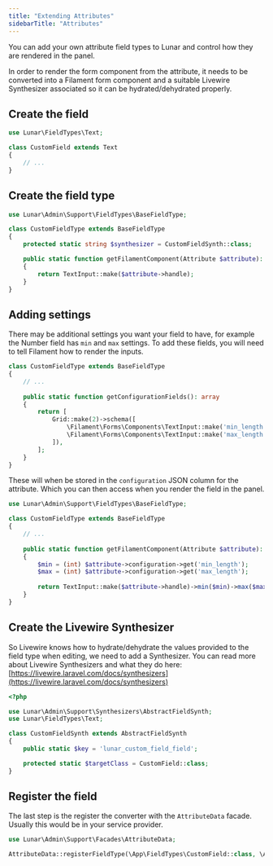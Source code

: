 ```yaml
---
title: "Extending Attributes"
sidebarTitle: "Attributes"
---
```


You can add your own attribute field types to Lunar and control how they are rendered in the panel.

In order to render the form component from the attribute, it needs to be converted into a Filament form component and a suitable Livewire Synthesizer associated so it can be hydrated/dehydrated properly.

## Create the field

```php
use Lunar\FieldTypes\Text;

class CustomField extends Text
{
    // ...
}
```

## Create the field type

```php
use Lunar\Admin\Support\FieldTypes\BaseFieldType;

class CustomFieldType extends BaseFieldType
{
    protected static string $synthesizer = CustomFieldSynth::class;

    public static function getFilamentComponent(Attribute $attribute): Component
    {
        return TextInput::make($attribute->handle);
    }
}
```

## Adding settings

There may be additional settings you want your field to have, for example the Number field has `min` and `max` settings.
To add these fields, you will need to tell Filament how to render the inputs.

```php
class CustomFieldType extends BaseFieldType
{
    // ...
    
    public static function getConfigurationFields(): array
    {
        return [
            Grid::make(2)->schema([
                \Filament\Forms\Components\TextInput::make('min_length'),
                \Filament\Forms\Components\TextInput::make('max_length'),
            ]),
        ];
    }
}
```

These will when be stored in the `configuration` JSON column for the attribute. Which you can then access when you
render the field in the panel.

```php
use Lunar\Admin\Support\FieldTypes\BaseFieldType;

class CustomFieldType extends BaseFieldType
{
    // ...
    
    public static function getFilamentComponent(Attribute $attribute): Component
    {
        $min = (int) $attribute->configuration->get('min_length');
        $max = (int) $attribute->configuration->get('max_length');
        
        return TextInput::make($attribute->handle)->min($min)->max($max);
    }
}
```

## Create the Livewire Synthesizer

So Livewire knows how to hydrate/dehydrate the values provided to the field type when editing, we need to add a
Synthesizer. You can read more about Livewire Synthesizers and what they do
here: [https://livewire.laravel.com/docs/synthesizers](https://livewire.laravel.com/docs/synthesizers)

```php
<?php

use Lunar\Admin\Support\Synthesizers\AbstractFieldSynth;
use Lunar\FieldTypes\Text;

class CustomFieldSynth extends AbstractFieldSynth
{
    public static $key = 'lunar_custom_field_field';

    protected static $targetClass = CustomField::class;
}
```

## Register the field

The last step is the register the converter with the `AttributeData` facade. Usually this would be in your service
provider.

```php
use Lunar\Admin\Support\Facades\AttributeData;

AttributeData::registerFieldType(\App\FieldTypes\CustomField::class, \App\Panel\FieldTypes\CustomFieldType::class);
```
